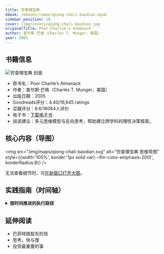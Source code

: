 ```yaml
---
title: 穷查理宝典
ebook: /ebooks/rumen/qiong-chali-baodian.epub
sidebar_position: 10
cover: /img/covers/qiong-chali-baodian.jpg
originalTitle: Poor Charlie’s Almanack
author: 查尔斯·芒格（Charles T. Munger，美国）
year: 2005
---
```


## 书籍信息

<div style={{ display: 'flex', gap: '16px', alignItems: 'stretch', flexWrap: 'wrap', border: '1px solid var(--ifm-color-emphasis-200)', borderRadius: 8, padding: '12px' }}>
  <div style={{ flex: '0 0 160px' }}>
    <img src="/img/covers/qiong-chali-baodian.jpg" alt="穷查理宝典 封面" style={{ width: 160, height: 220, objectFit: 'cover', borderRadius: 4 }} />
  </div>
  <div style={{ flex: 1, display: 'flex', flexDirection: 'column', justifyContent: 'center' }}>
    <ul>
      <li>原书名：Poor Charlie’s Almanack</li>
      <li>作者：查尔斯·芒格（Charles T. Munger，美国）</li>
      <li>出版日期：2005</li>
      <li>Goodreads评分：4.40/16,645 ratings</li>
      <li>豆瓣评分：8.6/16064人评价</li>
      <li>电子书：<a href="/ebooks/rumen/qiong-chali-baodian.epub">下载电子书</a></li>
      <li>阅读建议：多元思维模型与反向思考，帮助建立跨学科的理性决策框架。</li>
    </ul>
  </div>
</div>

## 核心内容（导图）

<img src="/img/maps/qiong-chali-baodian.svg" alt="穷查理宝典 思维导图" style={{width:'100%', border:'1px solid var(--ifm-color-emphasis-200)', borderRadius:8}} />
<div style={{marginTop:8}}>
  无法查看细节时，可<a href="/img/maps/qiong-chali-baodian.svg" target="_blank" rel="noreferrer">在新窗口打开大图</a>。
</div>

## 实践指南（时间轴）

<div className="practice-timeline">
<details>
  <summary><b>按时间推进的执行路径</b></summary>

  ### 今天（第1天）：多元思维觉醒

  1. 完成思维模式自我诊断
  - 诚实评估你当前的知识结构：主要依赖哪个学科的思维模式？
  - 回顾最近的重要决策：是基于单一视角还是多元分析？
  - 识别你的认知盲区：在哪些领域缺乏基本的思维模型？
  - 成功标准：完成一份诚实的思维现状分析报告，识别出当前思维模式的局限性。

  2. 建立“逆向思维”习惯
  - 将芒格的核心原则写在显眼位置：“反过来想，总是反过来想”
  - 制定逆向思维检查清单：
  - 这个决策最大的风险是什么？
  - 如果我是反对者，我会如何反驳？
  - 什么情况下这个想法会完全错误？
  - 成功标准：建立逆向思维的习惯，每个重要决策前都要反向思考。

  3. 开始构建多元知识体系
  - 列出你需要掌握的 6 大学科：数学、物理、生物、心理学、经济学、历史
  - 为每个学科选择 1–2 本经典入门书籍
  - 制定跨学科学习计划，每周专注一个新领域
  - 成功标准：明确你的多元学习路径，开始系统性的跨学科知识积累。

  ### 7天内：建立多元思维基础框架

  1. 掌握核心思维模型（第2–3天）
  - 学习并理解 10 个最重要的思维模型：
  - 数学：复利原理、概率论
  - 物理：杠杆原理、临界点
  - 生物：进化论、生态系统
  - 心理：激励机制、认知偏误
  - 经济：供需关系、机会成本
  - 为每个模型找到 3 个实际应用案例
  - 练习将不同模型组合使用分析问题
  - 成功标准：能够熟练运用至少 5 个思维模型分析日常问题。

  2. 建立阅读学习系统（第4–5天）
  - 制定每日阅读计划：至少 1 小时跨学科阅读
  - 建立学习笔记系统：
  - 核心概念摘录
  - 思维模型应用
  - 个人思考和联想
  - 设立知识管理文件夹，分类整理学习资料
  - 开始写学习日记，记录每日的智慧收获
  - 成功标准：建立稳定的学习习惯和知识管理系统。

  3. 培养理性决策能力（第6–7天）
  - 制定决策检查清单：
  - 我掌握了足够的信息吗？
  - 我考虑了哪些思维模型？
  - 我的情绪是否影响了判断？
  - 我进行了逆向思考吗？
  - 开始记录决策日志，追踪决策过程和结果
  - 练习延迟决策，给自己更多思考时间
  - 成功标准：建立理性决策流程，提高决策质量。

  4. 开始应用于投资实践（第7天）
  - 用多元思维模型分析一家你感兴趣的企业：
  - 数学角度：分析其财务数据和增长率
  - 生物角度：评估其在商业生态中的位置
  - 心理角度：分析消费者行为和品牌影响力
  - 经济角度：评估其商业模式和竞争优势
  - 建立企业分析模板，融入多元思维视角
  - 成功标准：能够从多个学科角度综合分析企业价值。

  ### 30天内：深化多元思维应用

  1. 强化跨学科学习（第8–15天）
  - 深入学习每个学科的 3–5 个核心思维模型
  - 阅读每个领域的经典著作（至少各读一本）
  - 参加在线课程或讲座，系统学习薄弱领域
  - 与不同专业背景的人交流，拓展视野
  - 成功标准：在 6 大学科领域都具备基础的思维模型储备。

  2. 建立认知偏误防护系统（第16–20天）
  - 学习并识别 25 种常见认知偏误
  - 建立个人偏误检查清单：
  - 我是否过度自信？
  - 我是否寻找确认性证据？
  - 我是否受到社会认同影响？
  - 我是否被损失厌恶情绪左右？
  - 练习在重要决策前进行偏误自检
  - 寻找“魔鬼代言人”，挑战你的观点
  - 成功标准：能够识别并避免主要的认知陷阱。

  3. 优化投资决策流程（第21–25天）
  - 建立基于多元思维的投资研究框架
  - 制定投资决策的标准化流程：
  - 多角度企业分析
  - 风险评估和逆向思考
  - 估值和安全边际计算
  - 长期持有价值判断
  - 开始实践集中投资策略，专注最佳机会
  - 建立投资组合跟踪和评估系统
  - 成功标准：形成基于芒格理念的完整投资方法论。

  4. 培养长期思维（第26–30天）
  - 制定 5–10 年的个人发展规划
  - 在所有重要决策中考虑长期后果
  - 练习延迟满足，培养耐心
  - 建立长期价值评估标准，抵制短期诱惑
  - 成功标准：在思考和决策中自然地采用长期视角。

  ### 60–90天：系统化智慧应用

  1. 建立个人智慧体系（第31–45天）
  - 整理和系统化你学到的所有思维模型
  - 建立个人的“思维格栅”图谱
  - 制定思维模型的定期复习和更新计划
  - 开始教授他人，通过输出加深理解
  - 成功标准：形成完整的个人多元思维体系。

  2. 深化商业洞察能力（第46–60天）
  - 用多元思维分析不同行业的商业模式
  - 学习识别企业的“护城河”和竞争优势
  - 研究伟大企业的成功案例和失败教训
  - 培养对商业趋势和变化的敏感度
  - 成功标准：能够深度分析企业的商业价值和发展前景。

  3. 提升人际合作智慧（第61–75天）
  - 学习芒格关于激励机制的洞察
  - 在工作和生活中应用心理学原理
  - 练习“诉诸利益而非理性”的沟通技巧
  - 建立基于信任和长期合作的人际关系
  - 成功标准：在人际交往中更加有效和智慧。

  4. 形成人生哲学体系（第76–90天）
  - 总结 90 天的学习和实践经验
  - 形成个人的人生哲学和价值观体系
  - 制定终身学习和持续改进的计划
  - 建立智慧传承和分享的机制
  - 成功标准：形成完整的个人智慧哲学，为终身成长奠定基础。

</details>
</div>

## 延伸阅读

- 巴菲特致股东的信
- 思考，快与慢
- 投资最重要的事


